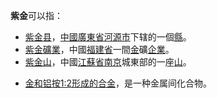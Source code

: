 '''紫金'''可以指：

*[[紫金县|紫金县]]，[[中华人民共和国|中國]][[廣東省|廣東省]][[河源市|河源市]]下辖的一個[[縣|縣]]。
*[[紫金礦業|紫金礦業]]，中國[[福建省|福建省]]一間[[金|金]]礦[[企業|企業]]。
*[[紫金山|紫金山]]，中國[[江蘇省|江蘇省]][[南京|南京]]城東部的一座[[山|山]]。
{{PRC admin/disambig|42/06/25/107}}
*[[金铝合金#紫疫|金和铝按1:2形成的合金]]，是一种金属间化合物。

{{disambig|Cat=二字中國相關消歧義}}
